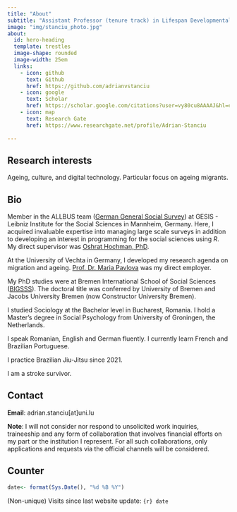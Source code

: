```yaml
---
title: "About"
subtitle: "Assistant Professor (tenure track) in Lifespan Developmental Psychology (adult development with a focus on technology and/ or digitalization) at University of Luxembourg."
image: "img/stanciu_photo.jpg"
about:
  id: hero-heading
  template: trestles
  image-shape: rounded
  image-width: 25em
  links:
    - icon: github
      text: Github
      href: https://github.com/adrianvstanciu
    - icon: google
      text: Scholar
      href: https://scholar.google.com/citations?user=vy80cu8AAAAJ&hl=en
    - icon: map
      text: Research Gate
      href: https://www.researchgate.net/profile/Adrian-Stanciu
  
---
```


:::{#hero-heading}

## Research interests

Ageing, culture, and digital technology. Particular focus on ageing migrants.

## Bio

Member in the ALLBUS team ([German General Social Survey](https://www.gesis.org/en/allbus)) at GESIS - Leibniz Institute for the Social Sciences in Mannheim, Germany. Here, I acquired invaluable expertise into managing large scale surveys in addition to developing an interest in programming for the social sciences using _R_. My direct supervisor was [Oshrat Hochman, PhD](https://www.gesis.org/en/institute/about-us/staff/person/Oshrat.Hochman). 

At the University of Vechta in Germany, I developed my research agenda on migration and ageing. [Prof. Dr. Maria Pavlova](https://www.uni-vechta.de/gerontologie/personen/prof-dr-maria-pavlova) was my direct employer. 

My PhD studies were at Bremen International School of Social Sciences ([BIGSSS](https://www.bigsss-bremen.de/)). The doctoral title was conferred by University of Bremen and Jacobs University Bremen (now Constructor University Bremen).

I studied Sociology at the Bachelor level in Bucharest, Romania. I hold a Master's degree in Social Psychology from University of Groningen, the Netherlands.

I speak Romanian, English and German fluently. I currently learn French and Brazilian Portuguese. 

I practice Brazilian Jiu-Jitsu since 2021.

I am a stroke survivor.

## Contact

**Email**: adrian.stanciu[at]uni.lu

**Note**: I will not consider nor respond to unsolicited work inquiries, traineeship and any form of collaboration that involves financial efforts on my part or the institution I represent. For all such collaborations, only applications and requests via the official channels will be considered.


## Counter

```r

date<- format(Sys.Date(), "%d %B %Y")
```

<html>
  <head>
    <title>Counter</title>
    <script defer src="index.js"></script>
    <link rel="stylesheet" href="styles.css" />
  </head>
  <body>
    <div>(Non-unique) Visits since last website update: `{r} date`</div>
    <div class="website-counter"></div>
  </body>
</html>


::: 